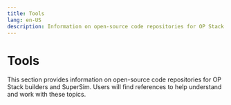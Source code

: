 ```yaml
---
title: Tools
lang: en-US
description: Information on open-source code repositories for OP Stack builders and SuperSim.
---
```



# Tools

This section provides information on open-source code repositories for OP Stack builders and SuperSim. Users will find references to help understand and work with these topics.

<Cards>
  <Card title="Open-Source Code Repository for OP Stack Builders" href="/app-developers/tools/ecosystem-overview" />
  <Card title="SuperSim" href="/app-developers/tools/supersim" />
  <Card title="Build" href="/app-developers/tools/build" />
  <Card title="Connect" href="/app-developers/tools/connect" />
  <Card title="Monitor" href="/app-developers/tools/monitor" />
  <Card title="Op Tools" href="/app-developers/tools/op-tools" />
  <Card title="Developer tools" href="/app-developers/tools/overview" />
</Cards>
